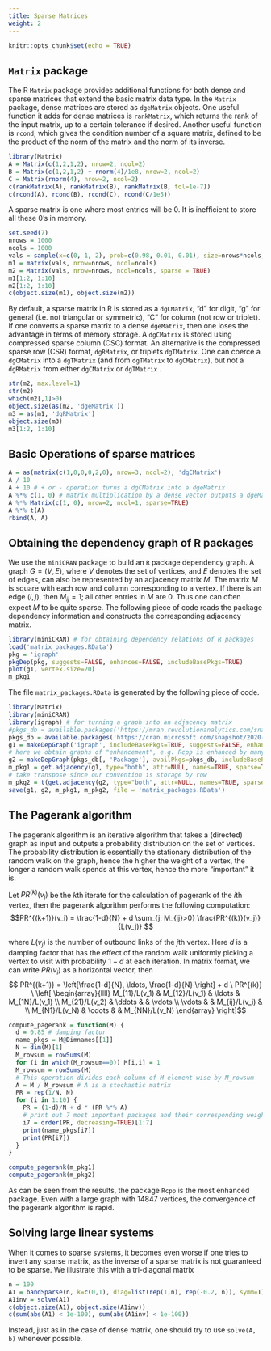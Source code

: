 ---
title: Sparse Matrices
weight: 2
---

```{r setup, include=FALSE}
knitr::opts_chunk$set(echo = TRUE)
```

## `Matrix` package

The R `Matrix` package provides additional functions for both dense and sparse matrices that extend the basic matrix data type. In the `Matrix` package, dense matrices are stored as `dgeMatrix` objects. One useful function it adds for dense matrices is `rankMatrix`, which returns the rank of the input matrix, up to a certain tolerance if desired. Another useful function is `rcond`, which gives the condition number of a square matrix, defined to be the product of the norm of the matrix and the norm of its inverse.


```{r}
library(Matrix)
A = Matrix(c(1,2,1,2), nrow=2, ncol=2)
B = Matrix(c(1,2,1,2) + rnorm(4)/1e8, nrow=2, ncol=2)
C = Matrix(rnorm(4), nrow=2, ncol=2)
c(rankMatrix(A), rankMatrix(B), rankMatrix(B, tol=1e-7))
c(rcond(A), rcond(B), rcond(C), rcond(C/1e5))
```

A sparse matrix is one where most entries will be 0. It is inefficient to store all these 0's in memory.

```{r}
set.seed(7)
nrows = 1000
ncols = 1000
vals = sample(x=c(0, 1, 2), prob=c(0.98, 0.01, 0.01), size=nrows*ncols, replace=TRUE)
m1 = matrix(vals, nrow=nrows, ncol=ncols)
m2 = Matrix(vals, nrow=nrows, ncol=ncols, sparse = TRUE)
m1[1:2, 1:10]
m2[1:2, 1:10]
c(object.size(m1), object.size(m2))
```

By default, a sparse matrix in R is stored as a `dgCMatrix`, "d" for digit, "g" for general (i.e. not triangular or symmetric), "C" for column (not row or triplet). If one converts a sparse matrix to a dense `dgeMatrix`, then one loses the advantage in terms of memory storage. A `dgCMatrix` is stored using compressed sparse column (CSC) format. An alternative is the compressed sparse row (CSR) format, `dgRMatrix`, or triplets `dgTMatrix`. One can coerce a `dgCMatrix` into a `dgTMatrix` (and from `dgTMatrix` to `dgCMatrix`), but not a `dgRMatrix` from either `dgCMatrix` or `dgTMatrix` .

```{r}
str(m2, max.level=1)
str(m2)
which(m2[,1]>0)
object.size(as(m2, 'dgeMatrix'))
m3 = as(m1, 'dgRMatrix')
object.size(m3)
m3[1:2, 1:10]
```

## Basic Operations of sparse matrices
```{r}
A = as(matrix(c(1,0,0,0,2,0), nrow=3, ncol=2), 'dgCMatrix')
A / 10
A + 10 # + or - operation turns a dgCMatrix into a dgeMatrix
A %*% c(1, 0) # matrix multiplication by a dense vector outputs a dgeMatrix
A %*% Matrix(c(1, 0), nrow=2, ncol=1, sparse=TRUE)
A %*% t(A)
rbind(A, A)
```
## Obtaining the dependency graph of R packages

We use the `miniCRAN` package to build an `R` package dependency graph. A graph $G=(V,E)$, where $V$ denotes the set of vertices, and $E$ denotes the set of edges, can also be represented by an adjacency matrix $M$. The matrix $M$ is square with each row and column corresponding to a vertex. If there is an edge $(i,j)$, then $M_{ij}=1$; all other entries in $M$ are 0. Thus one can often expect $M$ to be quite sparse. The following piece of code reads the package dependency information and constructs the corresponding adjacency matrix.

```{r}
library(miniCRAN) # for obtaining dependency relations of R packages
load('matrix_packages.RData')
pkg = 'igraph'
pkgDep(pkg, suggests=FALSE, enhances=FALSE, includeBasePkgs=TRUE)
plot(g1, vertex.size=20)
m_pkg1
```

The file `matrix_packages.RData` is generated by the following piece of code.

```{r, eval=FALSE}
library(Matrix)
library(miniCRAN)
library(igraph) # for turning a graph into an adjacency matrix
#pkgs_db = available.packages('https://mran.revolutionanalytics.com/snapshot/2019-08-19/src/contrib',
pkgs_db = available.packages('https://cran.microsoft.com/snapshot/2020-11-17/src/contrib/', type='source', filters=NULL)
g1 = makeDepGraph('igraph', includeBasePkgs=TRUE, suggests=FALSE, enhances=FALSE)
# here we obtain graphs of "enhancement", e.g. Rcpp is enhanced by many packages but enhances none
g2 = makeDepGraph(pkgs_db[, 'Package'], availPkgs=pkgs_db, includeBasePkgs=FALSE, suggests=FALSE, enhances=TRUE)
m_pkg1 = get.adjacency(g1, type="both", attr=NULL, names=TRUE, sparse=TRUE)
# take transpose since our convention is storage by row
m_pkg2 = t(get.adjacency(g2, type="both", attr=NULL, names=TRUE, sparse=TRUE))
save(g1, g2, m_pkg1, m_pkg2, file = 'matrix_packages.RData')
```

## The Pagerank algorithm

The pagerank algorithm is an iterative algorithm that takes a (directed) graph as input and outputs a probability distribution on the set of vertices. The probability distribution is essentially the stationary distribution of the random walk on the graph, hence the higher the weight of a vertex, the longer a random walk spends at this vertex, hence the more "important" it is.

Let $PR^{(k)}(v_i)$ be the $k$th iterate for the calculation of pagerank of the $i$th vertex, then the pagerank algorithm performs the following computation:
$$PR^{(k+1)}(v_i) = \frac{1-d}{N} + d \sum_{j: M_{ij}>0}  \frac{PR^{(k)}(v_j)}{L(v_j)} $$

where $L(v_j)$ is the number of outbound links of the $j$th vertex. Here $d$ is a damping factor that has the effect of the random walk uniformly picking a vertex to visit with probability $1-d$ at each iteration. In matrix format, we can write $PR(v_i)$ as a horizontal vector, then
$$ PR^{(k+1)} = \left[\frac{1-d}{N}, \ldots, \frac{1-d}{N} \right] + d \ PR^{(k)} \ \left[
  \begin{array}{llll}
    M_{11}/L(v_1) & M_{12}/L(v_1) & \ldots & M_{1N}/L(v_1) \\
    M_{21}/L(v_2) & \ddots & & \vdots \\
    \vdots &  & M_{ij}/L(v_i) & \\
    M_{N1}/L(v_N) & \cdots & & M_{NN}/L(v_N)
  \end{array}
  \right]$$

```{r}
compute_pagerank = function(M) {
  d = 0.85 # damping factor
  name_pkgs = M@Dimnames[[1]]
  N = dim(M)[1]
  M_rowsum = rowSums(M)
  for (i in which(M_rowsum==0)) M[i,i] = 1
  M_rowsum = rowSums(M)
  # This operation divides each column of M element-wise by M_rowsum
  A = M / M_rowsum # A is a stochastic matrix
  PR = rep(1/N, N)
  for (i in 1:10) {
    PR = (1-d)/N + d * (PR %*% A)
    # print out 7 most important packages and their corresponding weights
    i7 = order(PR, decreasing=TRUE)[1:7]
    print(name_pkgs[i7])
    print(PR[i7])
  }
}

compute_pagerank(m_pkg1)
compute_pagerank(m_pkg2)
```

As can be seen from the results, the package `Rcpp` is the most enhanced package. Even with a large graph with 14847 vertices, the convergence of the pagerank algorithm is rapid.

## Solving large linear systems

When it comes to sparse systems, it becomes even worse if one tries to invert any sparse matrix, as the inverse of a sparse matrix is not guaranteed to be sparse. We illustrate this with a tri-diagonal matrix

```{r}
n = 100
A1 = bandSparse(n, k=c(0,1), diag=list(rep(1,n), rep(-0.2, n)), symm=T)
A1inv = solve(A1)
c(object.size(A1), object.size(A1inv))
c(sum(abs(A1) < 1e-100), sum(abs(A1inv) < 1e-100))
```

Instead, just as in the case of dense matrix, one should try to use `solve(A, b)` whenever possible.

